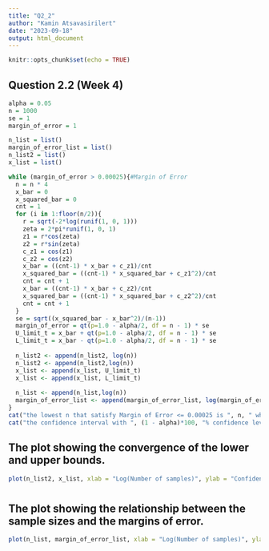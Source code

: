 ```yaml
---
title: "Q2_2"
author: "Kamin Atsavasirilert"
date: "2023-09-18"
output: html_document
---
```


```r
knitr::opts_chunk$set(echo = TRUE)
```

## Question 2.2 (Week 4)

```r
alpha = 0.05
n = 1000
se = 1
margin_of_error = 1

n_list = list()
margin_of_error_list = list()
n_list2 = list()
x_list = list()

while (margin_of_error > 0.00025){#Margin of Error
  n = n * 4
  x_bar = 0
  x_squared_bar = 0
  cnt = 1
  for (i in 1:floor(n/2)){
    r = sqrt(-2*log(runif(1, 0, 1)))
    zeta = 2*pi*runif(1, 0, 1)
    z1 = r*cos(zeta)
    z2 = r*sin(zeta)
    c_z1 = cos(z1)
    c_z2 = cos(z2)
    x_bar = ((cnt-1) * x_bar + c_z1)/cnt
    x_squared_bar = ((cnt-1) * x_squared_bar + c_z1^2)/cnt
    cnt = cnt + 1
    x_bar = ((cnt-1) * x_bar + c_z2)/cnt
    x_squared_bar = ((cnt-1) * x_squared_bar + c_z2^2)/cnt
    cnt = cnt + 1
  }
  se = sqrt((x_squared_bar - x_bar^2)/(n-1))
  margin_of_error = qt(p=1.0 - alpha/2, df = n - 1) * se
  U_limit_t = x_bar + qt(p=1.0 - alpha/2, df = n - 1) * se
  L_limit_t = x_bar - qt(p=1.0 - alpha/2, df = n - 1) * se
  
  n_list2 <- append(n_list2, log(n))
  n_list2 <- append(n_list2,log(n))
  x_list <- append(x_list, U_limit_t)
  x_list <- append(x_list, L_limit_t)
  
  n_list <- append(n_list,log(n))
  margin_of_error_list <- append(margin_of_error_list, log(margin_of_error))
}
cat("the lowest n that satisfy Margin of Error <= 0.00025 is ", n, " which achieved a margin of error of ", margin_of_error)
cat("the confidence interval with ", (1 - alpha)*100, "% confidence level is [", L_limit_t, ", ", U_limit_t, "]\n")
```
## The plot showing the convergence of the lower and upper bounds.
```r
plot(n_list2, x_list, xlab = "Log(Number of samples)", ylab = "Confidence interval with 95% confidence level")
```

#
## The plot showing the relationship between the sample sizes and the margins of error.
```r
plot(n_list, margin_of_error_list, xlab = "Log(Number of samples)", ylab = "Log(Margin of Error)")
```